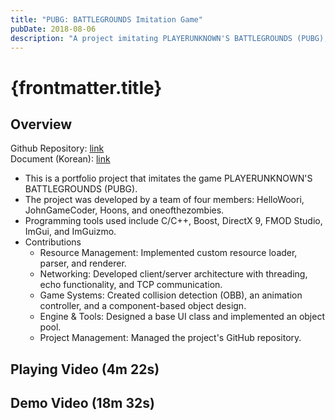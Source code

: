 ```yaml
---
title: "PUBG: BATTLEGROUNDS Imitation Game"
pubDate: 2018-08-06
description: "A project imitating PLAYERUNKNOWN'S BATTLEGROUNDS (PUBG), developed by a four-member team using C/C++, Boost, DirectX 9, FMOD Studio, ImGui, and ImGuizmo."
---
```



# {frontmatter.title}

## Overview

Github Repository: [link](https://github.com/harryplusplus/TeamAvengers_PUBG)  
Document (Korean): [link](https://bit.ly/2MF26GT)

- This is a portfolio project that imitates the game PLAYERUNKNOWN'S BATTLEGROUNDS (PUBG).
- The project was developed by a team of four members: HelloWoori, JohnGameCoder, Hoons, and oneofthezombies.
- Programming tools used include C/C++, Boost, DirectX 9, FMOD Studio, ImGui, and ImGuizmo.
- Contributions
  - Resource Management: Implemented custom resource loader, parser, and renderer.
  - Networking: Developed client/server architecture with threading, echo functionality, and TCP communication.
  - Game Systems: Created collision detection (OBB), an animation controller, and a component-based object design.
  - Engine & Tools: Designed a base UI class and implemented an object pool.
  - Project Management: Managed the project's GitHub repository.

## Playing Video (4m 22s)

<YouTubeEmbed videoId="Anu5nLHhWZY" />

## Demo Video (18m 32s)

<YouTubeEmbed videoId="Nr4cj6VqXCM" />
